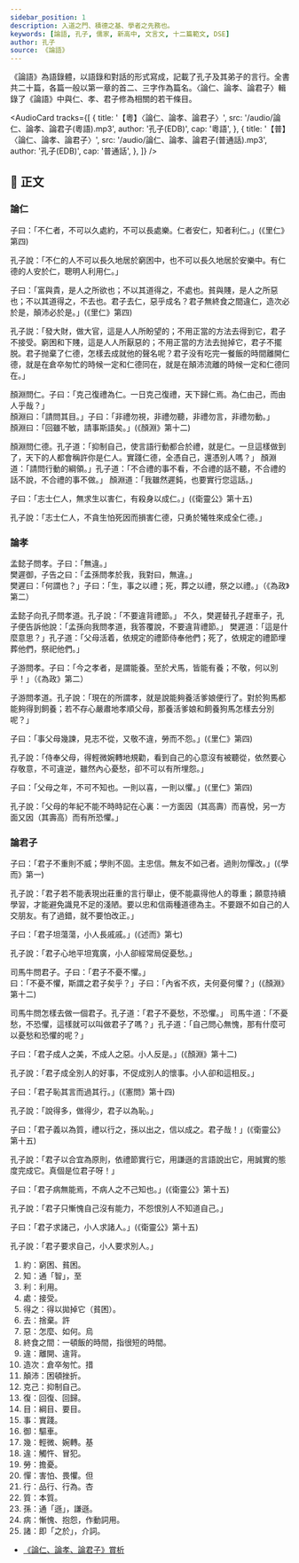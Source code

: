 ```yaml
---
sidebar_position: 1
description: 入道之門、積德之基、學者之先務也。
keywords: [論語, 孔子, 儒家, 新高中, 文言文, 十二篇範文, DSE]
author: 孔子
source: 《論語》
---
```


<Intro>

《論語》為語錄體，以語錄和對話的形式寫成，記載了孔子及其弟子的言行。全書共二十篇，各篇一般以第一章的首二、三字作為篇名。〈論仁、論孝、論君子〉輯錄了《論語》中與仁、孝、君子修為相關的若干條目。

</Intro>

<AudioCard
  tracks={[
    {
      title: '【粵】〈論仁、論孝、論君子〉',
      src: '/audio/論仁、論孝、論君子(粵語).mp3',
      author: '孔子(EDB)',
      cap: '粵語',
    },
    {
      title: '【普】〈論仁、論孝、論君子〉',
      src: '/audio/論仁、論孝、論君子(普通話).mp3',
      author: '孔子(EDB)',
      cap: '普通話',
    },
  ]}
/>

## 📖 正文

<Commentary type='button' group='translation' label='語譯' />

<div className="main prose" data-paragraph="true">

### 論仁

子曰：「不仁者，不可以久處<Annotate title="窮困、貧困。">約</Annotate>，不可以長處樂。仁者安仁，<Annotate title="通「智」，粵 [至]，[zi3]。">知</Annotate>者<Annotate title="利用">利</Annotate>仁。」(《里仁》第四)

<Commentary type='text' group='translation'>
  <Remark title='語譯'> 
    孔子說：「不仁的人不可以長久地居於窮困中，也不可以長久地居於安樂中。有仁德的人安於仁，聰明人利用仁。」
  </Remark>
</Commentary>

子曰：「富與貴，是人之所欲也；不以其道得之，不<Annotate title="接受。">處</Annotate>也。貧與賤，是人之所惡也；不以其道<Annotate title="得以拋掉它（貧困）。">得之</Annotate>，不<Annotate title="捨棄，粵 [許]，[heoi2]。">去</Annotate>也。君子去仁，<Annotate title="怎麼、如何，粵 [烏]，[wu1]。">惡</Annotate>乎成名？君子無<Annotate title="一頓飯的時間，指很短的時間。">終食之間</Annotate><Annotate title="離開、違背。">違</Annotate>仁，<Annotate title="倉卒匆忙。造：粵 [措]，[cou3]。">造次</Annotate>必於是，<Annotate title="困頓挫折。">顛沛</Annotate  >必於是。」(《里仁》第四)

<Commentary type='text' group='translation'>
  <Remark title='語譯'>
    孔子説：「發大財，做大官，這是人人所盼望的；不用正當的方法去得到它，君子不接受。窮困和下賤，這是人人所厭惡的；不用正當的方法去抛掉它，君子不擺脱。君子抛棄了仁德，怎樣去成就他的聲名呢？君子没有吃完一餐飯的時間離開仁德，就是在倉卒匆忙的時候一定和仁德同在，就是在顛沛流離的時候一定和仁德同在。」
  </Remark>
</Commentary>

顏淵問仁。子曰：「<Annotate title="抑制自己。">克己</Annotate><Annotate title="回復、回歸。">復</Annotate>禮為仁。一日克己復禮，天下歸仁焉。為仁由己，而由人乎哉？」  
顏淵曰：「請問其<Annotate title="綱目、要目。">目</Annotate>。」子曰：「非禮勿視，非禮勿聽，非禮勿言，非禮勿動。」  
顏淵曰：「回雖不敏，請<Annotate title="實踐。">事</Annotate>斯語矣。」(《顏淵》第十二)

<Commentary type='text' group='translation'>
  <Remark title='語譯'>
  顏淵問仁德。孔子道：「抑制自己，使言語行動都合於禮，就是仁。一旦這樣做到了，天下的人都會稱許你是仁人。實踐仁德，全憑自己，還憑別人嗎？」  
  顏淵道：「請問行動的綱領。」孔子道：「不合禮的事不看，不合禮的話不聽，不合禮的話不說，不合禮的事不做。」  
  顏淵道：「我雖然遲鈍，也要實行您這話。」
  </Remark>
</Commentary>

子曰：「志士仁人，無求生以害仁，有殺身以成仁。」(《衛靈公》第十五)

<Commentary type='text' group='translation'>
  <Remark title='語譯'>
    孔子說：「志士仁人，不貪生怕死因而損害仁德，只勇於犧牲來成全仁德。」
  </Remark>
</Commentary>

### 論孝

孟懿子問孝。子曰：「無違。」  
樊遲<Annotate title="驅車">御</Annotate>，子告之曰：「孟孫問孝於我，我對曰，無違。」  
樊遲曰：「何謂也？」子曰：「生，事之以禮；死，葬之以禮，祭之以禮。」（《為政》第二）

<Commentary type='text' group='translation'>
  <Remark title='語譯'>
  孟懿子向孔子問孝道。孔子說：「不要違背禮節。」  
  不久，樊遲替孔子趕車子，孔子便告訴他說：「孟孫向我問孝道，我答覆說，不要違背禮節。」  
  樊遲道：「這是什麼意思？」孔子道：「父母活着，依規定的禮節侍奉他們；死了，依規定的禮節埋葬他們，祭祀他們。」
  </Remark>
</Commentary>

子游問孝。子曰：「今之孝者，是謂能養。至於犬馬，皆能有養；不敬，何以別乎！」（《為政》第二）

<Commentary type='text' group='translation'>
  <Remark title='語譯'>
    子游問孝道。孔子說：「現在的所謂孝，就是說能夠養活爹娘便行了。對於狗馬都能夠得到飼養；若不存心嚴肅地孝順父母，那養活爹娘和飼養狗馬怎樣去分別呢？」
  </Remark>
</Commentary>

子曰：「事父母<Annotate title="輕微、婉轉，粵 [基]，[gei1]。">幾</Annotate>諫，見志不從，又敬不<Annotate title="觸忤、冒犯。">違</Annotate>，<Annotate title="擔憂。">勞</Annotate>而不怨。」(《里仁》第四)

<Commentary type='text' group='translation'>
  <Remark title='語譯'>
    孔子說：「侍奉父母，得輕微婉轉地規勸，看到自己的心意沒有被聽從，依然要心存敬意，不可違逆，雖然內心憂愁，卻不可以有所埋怨。」
  </Remark>
</Commentary>

子曰：「父母之年，不可不知也。一則以喜，一則以懼。」(《里仁》第四)

<Commentary type='text' group='translation'>
  <Remark title='語譯'>
    孔子說：「父母的年紀不能不時時記在心裏：一方面因（其高壽）而喜悅，另一方面又因（其壽高）而有所恐懼。」
  </Remark>
</Commentary>

### 論君子

子曰：「君子不重則不威；學則不固。主忠信。無友不如己者。過則勿<Annotate title="害怕、畏懼。粵 [但]，[daan6]。">憚</Annotate>改。」(《學而》第一)

<Commentary type='text' group='translation'>
  <Remark title='語譯'>
    孔子說：「君子若不能表現出莊重的言行舉止，便不能贏得他人的尊重；願意持續學習，才能避免識見不足的淺陋。要以忠和信兩種道德為主。不要跟不如自己的人交朋友。有了過錯，就不要怕改正。」
  </Remark>
</Commentary>

子曰：「君子坦蕩蕩，小人長戚戚。」(《述而》第七)

<Commentary type='text' group='translation'>
  <Remark title='語譯'>
    孔子說：「君子心地平坦寬廣，小人卻經常局促憂愁。」
  </Remark>
</Commentary>

司馬牛問君子。子曰：「君子不憂不懼。」  
曰：「不憂不懼，斯謂之君子矣乎？」子曰：「內省不疚，夫何憂何懼？」(《顏淵》第十二)

<Commentary type='text' group='translation'>
  <Remark title='語譯'>    
    司馬牛問怎樣去做一個君子。孔子道：「君子不憂愁，不恐懼。」  
    司馬牛道：「不憂愁，不恐懼，這樣就可以叫做君子了嗎？」孔子道：「自己問心無愧，那有什麼可以憂愁和恐懼的呢？」
  </Remark>
</Commentary>

子曰：「君子成人之美，不成人之惡。小人反是。」(《顏淵》第十二)

<Commentary type='text' group='translation'>
  <Remark title='語譯'>
    孔子說：「君子成全別人的好事，不促成別人的懷事。小人卻和這相反。」
  </Remark>
</Commentary>

子曰：「君子恥其言而過其<Annotate title="品行、行為。粵 [杏]，[hang6]。">行</Annotate>。」(《憲問》第十四)

<Commentary type='text' group='translation'>
  <Remark title='語譯'>
    孔子說：「說得多，做得少，君子以為恥。」
  </Remark>
</Commentary>

子曰：「君子義以為<Annotate title="本質。">質</Annotate>，禮以行之，<Annotate title="通「遜」，謙遜。">孫</Annotate>以出之，信以成之。君子哉！」(《衛靈公》第十五)

<Commentary type='text' group='translation'>
  <Remark title='語譯'>
    孔子說：「君子以合宜為原則，依禮節實行它，用謙遜的言語說出它，用誠實的態度完成它。真個是位君子呀！」
  </Remark>
</Commentary>

子曰：「君子<Annotate title="慚愧、抱怨，作動詞用。">病</Annotate>無能焉，不病人之不己知也。」(《衛靈公》第十五)

<Commentary type='text' group='translation'>
  <Remark title='語譯'>
    孔子說：「君子只慚愧自己沒有能力，不怨恨別人不知道自己。」
  </Remark>
</Commentary>

子曰：「君子求<Annotate title="即「之於」，介詞。">諸</Annotate>己，小人求諸人。」(《衛靈公》第十五)

<Commentary type='text' group='translation'>
  <Remark title='語譯'>
    孔子說：「君子要求自己，小人要求別人。」
  </Remark>
</Commentary>

</div>

<Dictionary>

1. 約：窮困、貧困。
2. 知：通「智」，<Jypt py="zi3">至</Jypt>
3. 利：利用。
4. 處：接受。
5. 得之：得以拋掉它（貧困）。
6. 去：捨棄。<Jypt py="heoi2">許</Jypt>
7. 惡：怎麼、如何。<Jypt py="wu1">烏</Jypt>
8. 終食之間：一頓飯的時間，指很短的時間。
9. 違：離開、違背。
10. 造次：倉卒匆忙。<Jypt py="cou3">措</Jypt>
11. 顛沛：困頓挫折。
12. 克己：抑制自己。
13. 復：回復、回歸。
14. 目：綱目、要目。
15. 事：實踐。
16. 御：驅車。
17. 幾：輕微、婉轉。<Jypt py="gei1">基</Jypt>
18. 違：觸忤、冒犯。
19. 勞：擔憂。
20. 憚：害怕、畏懼。<Jypt py="daan6">但</Jypt>
21. 行：品行、行為。<Jypt py="hang6">杏</Jypt>
22. 質：本質。
23. 孫：通「遜」，謙遜。
24. 病：慚愧、抱怨，作動詞用。
25. 諸：即「之於」，介詞。

</Dictionary>

<Media>

<Tabs>
  <TabItem value='經典動畫教材套' default>
    <Youtube id='Z6Cfqu5qjmQ' />
  </TabItem>
</Tabs>

</Media>

<Resources>

- [《論仁、論孝、論君子》賞析](https://www.edb.gov.hk/attachment/tc/curriculum-development/kla/chi-edu/recommended-passages/KS4_03.pdf)

</Resources>
